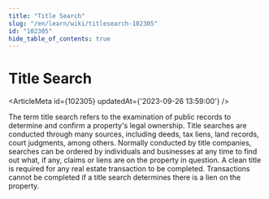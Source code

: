 ```yaml
---
title: "Title Search"
slug: "/en/learn/wiki/titlesearch-102305"
id: "102305"
hide_table_of_contents: true
---
```



# Title Search

<ArticleMeta id={102305} updatedAt={'2023-09-26 13:59:00'} />
<div className='border-solid border-b border-t-0 my-4 border-[var(--ifm-color-gray-300)]' />

The term title search refers to the examination of public records to determine and confirm a property's legal ownership. Title searches are conducted through many sources, including deeds, tax liens, land records, court judgments, among others. Normally conducted by title companies, searches can be ordered by individuals and businesses at any time to find out what, if any, claims or liens are on the property in question. A clean title is required for any real estate transaction to be completed. Transactions cannot be completed if a title search determines there is a lien on the property.
